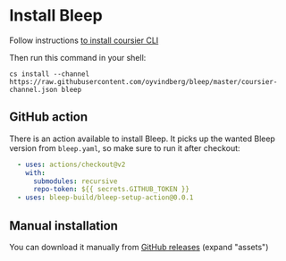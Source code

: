 # Install Bleep

Follow instructions [to install coursier CLI](https://get-coursier.io/docs/cli-installation)

Then run this command in your shell:
```
cs install --channel https://raw.githubusercontent.com/oyvindberg/bleep/master/coursier-channel.json bleep
```

## GitHub action

There is an action available to install Bleep. It picks up the wanted Bleep version from `bleep.yaml`, so make sure to run it after checkout:
```yaml
  - uses: actions/checkout@v2
    with:
      submodules: recursive
      repo-token: ${{ secrets.GITHUB_TOKEN }}
  - uses: bleep-build/bleep-setup-action@0.0.1
```

## Manual installation

You can download it manually from [GitHub releases](https://github.com/oyvindberg/bleep/releases) (expand "assets")